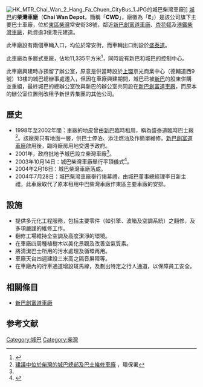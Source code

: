 [[File:HK_MTR_Chai_Wan_2_Hang_Fa_Chuen_CityBus_1.JPG|thumb]]的城巴柴灣車廠]]
[[城巴|城巴]]的'''柴灣車廠'''（'''Chai Wan Depot'''，簡稱「'''CWD'''」，廠徽為「'''E'''」）是該公司旗下主要巴士車廠，位於[[東區_(香港)|東區]][[柴灣|柴灣]]常安街38號，鄰近[[新巴創富道車廠|新巴創富道車廠]]、[[杏花邨|杏花邨]]及[[港鐵柴灣車廠|港鐵柴灣車廠]]，耗資逾3億港元建造。

此車廠設有兩個車輛入口，均位於常安街，而車輛出口則設於[[盛泰道|盛泰道]]。

此車廠為多層式車廠，佔地11,335平方米<ref name="#1">{{Cite web |url=http://gia.info.gov.hk/general/201110/26/P201110260184_0184_85802.pdf |title=立法會十二題：批予專營巴士公司的土地（附件二） |access-date=2014-01-01 |archive-url=https://web.archive.org/web/20131029192301/http://gia.info.gov.hk/general/201110/26/P201110260184_0184_85802.pdf |archive-date=2013-10-29 |dead-url=yes }}</ref>，同時設有新巴和城巴的控制中心。

此車廠興建時亦預留了辦公室，原意是供當時設於[[上環|上環]]京光商業中心（德輔道西9號）13樓的城巴總辦事處遷入，但因在車廠興建期間，城巴已被[[新巴|新巴]]的股東併購並重組，最終城巴的總辦公室改與新巴的辦公室共同設在[[柴灣創富道車廠|新巴創富道車廠]]，而原本的辦公室位置則改租予新世界集團的其他公司。

==歷史==
* 1998年至2002年間：車廠的地皮曾由[[新巴|新巴]]臨時租用，稱為盛泰道臨時巴士廠<ref>[http://www.epd.gov.hk/eia/chi/register/profile/latest/esb065c.pdf 建議中位於柴灣的城巴總部及巴士維修車廠] {{Wayback|url=http://www.epd.gov.hk/eia/chi/register/profile/latest/esb065c.pdf |date=20181028084631 }}，環保署</ref>。該廠房只有地面一層，供巴士停泊、添注燃油及作簡單維修。[[新巴創富道車廠|新巴創富道車廠]]啟用後，臨時廠房用地交還予政府。
* 2001年，政府批地予城巴設立柴灣車廠<ref name="#1"/>。
* 2003年10月14日：城巴柴灣車廠舉行平頂儀式<ref>{{Cite web |url=http://www.nwstbus.com.hk/company/milestones2003/index.aspx?intLangID=2 |title=城巴網站；2003年城巴傑出成就 |accessdate=2014-01-01 |archive-date=2017-04-19 |archive-url=https://web.archive.org/web/20170419102700/http://www.nwstbus.com.hk/company/milestones2003/index.aspx?intLangID=2 |dead-url=no }}</ref>。
* 2004年2月16日：城巴柴灣車廠落成。
* 2004年7月28日：城巴柴灣車廠舉行揭幕禮，由城巴董事總經理李日新主禮。此車廠取代了原本租用中巴柴灣車廠作東區主要車廠的安排。

==設施==
*提供多元化工程服務，包括主要零件（如引擎、波箱及空調系統）之翻修，及多項嚴謹的維修工作。
*翻修工場維持全空調及高度潔淨的環境。
*在車廠四周種植樹木以美化景觀及改善空氣質素。
*將清潔巴士所用的污水處理及循環再用。
*車廠天台四週建設三米高之隔音屏障等。
*在車廠內的行車通道增設斑馬線，及劃出特定之行人通道，以保障員工安全。

==相關條目==
*[[新巴創富道車廠|新巴創富道車廠]]

==参考文献==
{{reflist}}

{{城巴新巴車廠}}

[[Category:城巴|Category:城巴]]
[[Category:柴灣|Category:柴灣]]